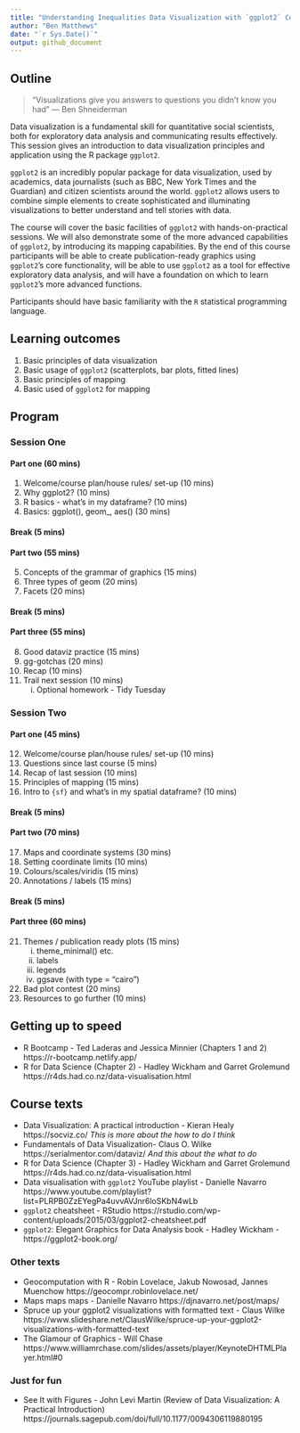 ```yaml
---
title: "Understanding Inequalities Data Visualization with `ggplot2` Course Outline"
author: "Ben Matthews"
date: "`r Sys.Date()`"
output: github_document
---
```

## Outline

> “Visualizations give you answers to questions you didn’t know you had” --- Ben Shneiderman

Data visualization is a fundamental skill for quantitative social scientists, both for exploratory data analysis and communicating results effectively. This session gives an introduction to data visualization principles and application using the R package `ggplot2`.

`ggplot2` is an incredibly popular package for data visualization, used by academics, data journalists (such as BBC, New York Times and the Guardian) and citizen scientists around the world. `ggplot2` allows users to combine simple elements to create sophisticated and illuminating visualizations to better understand and tell stories with data.

The course will cover the basic facilities of `ggplot2` with hands-on-practical sessions. We will also demonstrate some of the more advanced capabilities of `ggplot2`, by introducing its mapping capabilities. By the end of this course participants will be able to create publication-ready graphics using `ggplot2`'s core functionality, will be able to use `ggplot2` as a tool for effective exploratory data analysis, and will have a foundation on which to learn `ggplot2`'s more advanced functions.

Participants should have basic familiarity with the `R` statistical programming language.


## Learning outcomes

1.	Basic principles of data visualization
2.	Basic usage of `ggplot2` (scatterplots, bar plots, fitted lines)
3.	Basic principles of mapping
4.	Basic used of `ggplot2` for mapping





## Program

### Session One

#### Part one (60 mins)
1. Welcome/course plan/house rules/ set-up (10 mins)
2. Why ggplot2? (10 mins)
3. R basics - what's in my dataframe? (10 mins)
4. Basics: ggplot(), geom_<x>, aes() (30 mins)

#### Break (5 mins)

#### Part two (55 mins)
5. Concepts of the grammar of graphics (15 mins)
7. Three types of geom (20 mins)
6. Facets (20 mins)


#### Break (5 mins)

#### Part three (55 mins)
8. Good dataviz practice (15 mins)
9. gg-gotchas (20 mins)
10. Recap (10 mins)
11. Trail next session (10 mins)
     i. Optional homework - Tidy Tuesday

### Session Two

#### Part one (45 mins)
12. Welcome/course plan/house rules/ set-up (10 mins)
13. Questions since last course (5 mins)
14. Recap of last session (10 mins)
15. Principles of mapping (15 mins)
16. Intro to `{sf}` and what's in my spatial dataframe? (10 mins)


#### Break (5 mins)

#### Part two (70 mins)
17. Maps and coordinate systems (30 mins)
18. Setting coordinate limits (10 mins)
19. Colours/scales/viridis (15 mins)
20. Annotations / labels (15 mins)

#### Break (5 mins)

#### Part three (60 mins)
21. Themes / publication ready plots (15 mins)
    i. theme_minimal() etc.
    ii. labels
    iii. legends
    iv. ggsave (with type = "cairo")
22. Bad plot contest (20 mins)
23. Resources to go further (10 mins)


## Getting up to speed

- R Bootcamp - Ted Laderas and Jessica Minnier (Chapters 1 and 2) https://r-bootcamp.netlify.app/
- R for Data Science (Chapter 2) - Hadley Wickham and Garret Grolemund https://r4ds.had.co.nz/data-visualisation.html


## Course texts

- Data Visualization: A practical introduction - Kieran Healy https://socviz.co/ _This is more about the how to do I think_
- Fundamentals of Data Visualization- Claus O. Wilke https://serialmentor.com/dataviz/ _And this about the what to do_
- R for Data Science (Chapter 3) - Hadley Wickham and Garret Grolemund https://r4ds.had.co.nz/data-visualisation.html
- Data visualisation with `ggplot2` YouTube playlist - Danielle Navarro https://www.youtube.com/playlist?list=PLRPB0ZzEYegPa4uvvAVJnr6loSKbN4wLb
- `ggplot2` cheatsheet - RStudio https://rstudio.com/wp-content/uploads/2015/03/ggplot2-cheatsheet.pdf
- `ggplot2`: Elegant Graphics for Data Analysis book - Hadley Wickham - https://ggplot2-book.org/


### Other texts

- Geocomputation with R - Robin Lovelace, Jakub Nowosad, Jannes Muenchow https://geocompr.robinlovelace.net/
- Maps maps maps - Danielle Navarro https://djnavarro.net/post/maps/
- Spruce up your ggplot2 visualizations with formatted text - Claus Wilke https://www.slideshare.net/ClausWilke/spruce-up-your-ggplot2-visualizations-with-formatted-text
- The Glamour of Graphics - Will Chase https://www.williamrchase.com/slides/assets/player/KeynoteDHTMLPlayer.html#0

### Just for fun

- See It with Figures - John Levi Martin (Review of Data Visualization: A Practical Introduction) https://journals.sagepub.com/doi/full/10.1177/0094306119880195
